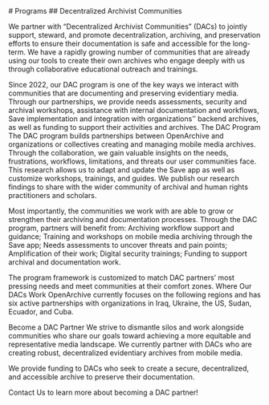 
<HeaderSection>
    # Programs

</HeaderSection>

<CommunitiesSection>
## Decentralized Archivist Communities

We partner with “Decentralized Archivist Communities” (DACs) to jointly support, steward, and promote decentralization, archiving, and preservation efforts to ensure their documentation is safe and accessible for the long-term. We have a rapidly growing number of communities that are already using our tools to create their own archives who engage deeply with us through collaborative educational outreach and trainings.

Since 2022, our DAC program is one of the key ways we interact with communities that are documenting and preserving evidentiary media. Through our partnerships, we provide needs assessments, security and archival workshops, assistance with internal documentation and workflows, Save implementation and integration with organizations’’ backend archives, as well as funding to support their activities and archives.
The DAC Program
The DAC program builds partnerships between OpenArchive and organizations or collectives creating and managing mobile media archives. Through the collaboration, we gain valuable insights on the needs, frustrations, workflows, limitations, and threats our user communities face. This research allows us to adapt and update the Save app as well as customize workshops, trainings, and guides. We publish our research findings to share with the wider community of archival and human rights practitioners and scholars.

Most importantly, the communities we work with are able to grow or strengthen their archiving and documentation processes. Through the DAC program, partners will benefit from:
Archiving workflow support and guidance;
Training and workshops on mobile media archiving through the Save app;
Needs assessments to uncover threats and pain points;
Amplification of their work;
Digital security trainings;
Funding to support archival and documentation work.

The program framework is customized to match DAC partners’ most pressing needs and meet communities at their comfort zones.
Where Our DACs Work
OpenArchive currently focuses on the following regions and has six active partnerships with organizations in Iraq, Ukraine, the US, Sudan, Ecuador, and Cuba.

Become a DAC Partner
We strive to dismantle silos and work alongside communities who share our goals toward achieving a more equitable and representative media landscape. We currently partner with DACs who are creating robust, decentralized evidentiary archives from mobile media.

We provide funding to DACs who seek to create a secure, decentralized, and accessible archive to preserve their documentation.

Contact Us to learn more about becoming a DAC partner!

</CommunitiesSection>
